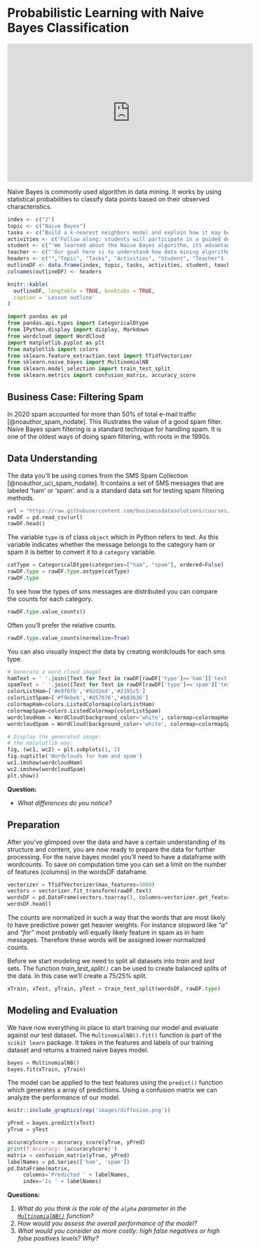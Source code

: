 # Probabilistic Learning with Naive Bayes Classification {#naivebayes}

<iframe width="560" height="315" src="https://www.youtube.com/embed/O2L2Uv9pdDA" frameborder="0" allow="accelerometer; autoplay; clipboard-write; encrypted-media; gyroscope; picture-in-picture" allowfullscreen></iframe>

Naïve Bayes is commonly used algorithm in data mining. It works by using statistical probabilities to classify data points based on their observed characteristics.

```r
index <- c("2")
topic <- c("Naive Bayes")
tasks <- c("Build a k-nearest neighbors model and explain how it may be used to predict the values of data points.")
activities <- c("Follow along: students will participate in a guided demo of a data mining process building a model using Naive Bayes and evaluating its accuracy using a Confusion Matrix.")
student <- c("'We learned about the Naive Bayes algorithm, its advantages and limitations, as well as how to interpret a confusion matrix to evaluate the accuracy of a model.'")
teacher <- c("'Our goal here is to understand how data mining algorithms work and how they can be applied to real-world problems. As a teacher, my role is to clarify any doubts and ensure that everyone is actively participating. As students, you will be challenged to apply your knowledge to a problem and think critically.'")
headers <- c("","Topic", "Tasks", "Activities", "Student", "Teacher")
outlineDF <- data.frame(index, topic, tasks, activities, student, teacher)
colnames(outlineDF) <- headers

knitr::kable(
  outlineDF, longtable = TRUE, booktabs = TRUE,
  caption = 'Lesson outline'
)

```

```python
import pandas as pd
from pandas.api.types import CategoricalDtype
from IPython.display import display, Markdown
from wordcloud import WordCloud
import matplotlib.pyplot as plt
from matplotlib import colors
from sklearn.feature_extraction.text import TfidfVectorizer
from sklearn.naive_bayes import MultinomialNB
from sklearn.model_selection import train_test_split
from sklearn.metrics import confusion_matrix, accuracy_score
```

## Business Case: Filtering Spam

In 2020 spam accounted for more than 50% of total e-mail traffic [@noauthor_spam_nodate]. This illustrates the value of a good spam filter. Naive Bayes spam filtering is a standard technique for handling spam. It is one of the oldest ways of doing spam filtering, with roots in the 1990s.

## Data Understanding

The data you'll be using comes from the SMS Spam Collection [@noauthor_uci_spam_nodate]. It contains a set of SMS messages that are labeled 'ham' or 'spam'. and is a standard data set for testing spam filtering methods.

```python
url = "https://raw.githubusercontent.com/businessdatasolutions/courses/main/datamining-n/datasets/smsspam.csv"
rawDF = pd.read_csv(url)
rawDF.head()
```

The variable `type` is of class `object` which in Python refers to text. As this variable indicates whether the message belongs to the category ham or spam it is better to convert it to a `category` variable.

```python
catType = CategoricalDtype(categories=["ham", "spam"], ordered=False)
rawDF.type = rawDF.type.astype(catType)
rawDF.type
```

To see how the types of sms messages are distributed you can compare the counts for each category.

```python
rawDF.type.value_counts()
```

Often you'll prefer the relative counts.

```python
rawDF.type.value_counts(normalize=True)
```

You can also visually inspect the data by creating wordclouds for each sms type.

```python
# Generate a word cloud image]
hamText = ' '.join([Text for Text in rawDF[rawDF['type']=='ham']['text']])
spamText = ' '.join([Text for Text in rawDF[rawDF['type']=='spam']['text']])
colorListHam=['#e9f6fb','#92d2ed','#2195c5']
colorListSpam=['#f9ebeb','#d57676','#b03636']
colormapHam=colors.ListedColormap(colorListHam)
colormapSpam=colors.ListedColormap(colorListSpam)
wordcloudHam = WordCloud(background_color='white', colormap=colormapHam).generate(hamText)
wordcloudSpam = WordCloud(background_color='white', colormap=colormapSpam).generate(spamText)

# Display the generated image:
# the matplotlib way:
fig, (wc1, wc2) = plt.subplots(1, 2)
fig.suptitle('Wordclouds for ham and spam')
wc1.imshow(wordcloudHam)
wc2.imshow(wordcloudSpam)
plt.show()
```

**Question:**

-   *What differences do you notice?*

## Preparation

After you've glimpsed over the data and have a certain understanding of its structure and content, you are now ready to prepare the data for further processing. For the naive bayes model you'll need to have a dataframe with wordcounts. To save on computation time you can set a limit on the number of features (columns) in the wordsDF dataframe.

```python
vectorizer = TfidfVectorizer(max_features=1000)
vectors = vectorizer.fit_transform(rawDF.text)
wordsDF = pd.DataFrame(vectors.toarray(), columns=vectorizer.get_feature_names_out())
wordsDF.head()
```

The counts are normalized in such a way that the words that are most likely to have predictive power get heavier weights. For instance stopword like *"a"* and *"for"* most probably will equally likely feature in spam as in ham messages. Therefore these words will be assigned lower normalized counts.

Before we start modeling we need to split all datasets into *train* and *test* sets. The function *train_test_split`()`* can be used to create balanced splits of the data. In this case we'll create a 75/25% split.

```python
xTrain, xTest, yTrain, yTest = train_test_split(wordsDF, rawDF.type)
```

## Modeling and Evaluation

We have now everything in place to start training our model and evaluate against our test dataset. The `MultinomialNB().fit()` function is part of the `scikit learn` package. It takes in the features and labels of our training dataset and returns a trained naive bayes model.

```python
bayes = MultinomialNB()
bayes.fit(xTrain, yTrain)

```

The model can be applied to the test features using the `predict()` function which generates a array of predictions. Using a confusion matrix we can analyze the performance of our model.

```r
knitr::include_graphics(rep('images/diffusion.png'))
```

```python
yPred = bayes.predict(xTest)
yTrue = yTest
```

```python
accuracyScore = accuracy_score(yTrue, yPred)
print(f'Accuracy: {accuracyScore}')
matrix = confusion_matrix(yTrue, yPred)
labelNames = pd.Series(['ham', 'spam'])
pd.DataFrame(matrix,
     columns='Predicted ' + labelNames,
     index='Is ' + labelNames)
```

**Questions:**

1.  *What do you think is the role of the `alpha` parameter in the [`MultinomialNB()`](https://scikit-learn.org/stable/modules/generated/sklearn.naive_bayes.MultinomialNB.html) function?*
2.  *How would you assess the overall performance of the model?*
3.  *What would you consider as more costly: high false negatives or high false positives levels? Why?*
